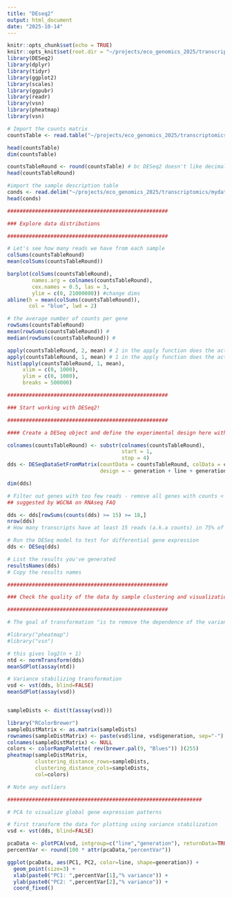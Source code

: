 ```yaml
---
title: "DEseq2"
output: html_document
date: "2025-10-14"
---
```


```r
knitr::opts_chunk$set(echo = TRUE)
knitr::opts_knit$set(root.dir = "~/projects/eco_genomics_2025/transcriptomics/mydata")
library(DESeq2)
library(dplyr)
library(tidyr)
library(ggplot2)
library(scales)
library(ggpubr)
library(readr)
library(vsn)  
library(pheatmap)
library(vsn)

# Import the counts matrix
countsTable <- read.table("~/projects/eco_genomics_2025/transcriptomics/mydata/counts_matrix.txt", header = TRUE, row.names = 1)

head(countsTable)
dim(countsTable)

countsTableRound <- round(countsTable) # bc DESeq2 doesn't like decimals (and Salmon outputs data with decimals)
head(countsTableRound)

#import the sample description table
conds <- read.delim("~/projects/eco_genomics_2025/transcriptomics/mydata/metadata.txt", header = TRUE, stringsAsFactors = TRUE, row.names = 1)
head(conds)
```


```r
####################################################

### Explore data distributions

####################################################

# Let's see how many reads we have from each sample
colSums(countsTableRound)
mean(colSums(countsTableRound))

barplot(colSums(countsTableRound), 
        names.arg = colnames(countsTableRound), 
        cex.names = 0.5, las = 3, 
        ylim = c(0, 21000000)) #change dims
abline(h = mean(colSums(countsTableRound)), 
       col = "blue", lwd = 2)

# the average number of counts per gene
rowSums(countsTableRound)
mean(rowSums(countsTableRound)) # 
median(rowSums(countsTableRound)) #

apply(countsTableRound, 2, mean) # 2 in the apply function does the action across columns
apply(countsTableRound, 1, mean) # 1 in the apply function does the action across rows
hist(apply(countsTableRound, 1, mean), 
     xlim = c(0, 1000), 
     ylim = c(0, 1000), 
     breaks = 500000)


```

```r
####################################################

### Start working with DESeq2!

####################################################

#### Create a DESeq object and define the experimental design here with the tilda

colnames(countsTableRound) <- substr(colnames(countsTableRound), 
                                     start = 1, 
                                     stop = 4)
dds <- DESeqDataSetFromMatrix(countData = countsTableRound, colData = conds, 
                              design = ~ generation + line + generation:line)

dim(dds)

# Filter out genes with too few reads - remove all genes with counts < 15 in more than 75% of 24 samples, so 18)
## suggested by WGCNA on RNAseq FAQ

dds <- dds[rowSums(counts(dds) >= 15) >= 18,]
nrow(dds) 
# How many transcripts have at least 15 reads (a.k.a counts) in 75% of the samples

# Run the DESeq model to test for differential gene expression
dds <- DESeq(dds)

# List the results you've generated
resultsNames(dds)
# Copy the results names 
```

```r
####################################################

### Check the quality of the data by sample clustering and visualization

####################################################

# The goal of transformation "is to remove the dependence of the variance on the mean, particularly the high variance of the logarithm of count data when the mean is low."

#library("pheatmap")
#library("vsn")

# this gives log2(n + 1)
ntd <- normTransform(dds)
meanSdPlot(assay(ntd))

# Variance stabilizing transformation
vsd <- vst(dds, blind=FALSE)
meanSdPlot(assay(vsd))


sampleDists <- dist(t(assay(vsd)))

library("RColorBrewer")
sampleDistMatrix <- as.matrix(sampleDists)
rownames(sampleDistMatrix) <- paste(vsd$line, vsd$generation, sep="-")
colnames(sampleDistMatrix) <- NULL
colors <- colorRampPalette( rev(brewer.pal(9, "Blues")) )(255)
pheatmap(sampleDistMatrix,
         clustering_distance_rows=sampleDists,
         clustering_distance_cols=sampleDists,
         col=colors)

# Note any outliers

###############################################################

# PCA to visualize global gene expression patterns

# first transform the data for plotting using variance stabilization
vsd <- vst(dds, blind=FALSE)

pcaData <- plotPCA(vsd, intgroup=c("line","generation"), returnData=TRUE)
percentVar <- round(100 * attr(pcaData,"percentVar"))

ggplot(pcaData, aes(PC1, PC2, color=line, shape=generation)) +
  geom_point(size=3) +
  xlab(paste0("PC1: ",percentVar[1],"% variance")) +
  ylab(paste0("PC2: ",percentVar[2],"% variance")) + 
  coord_fixed()
```

